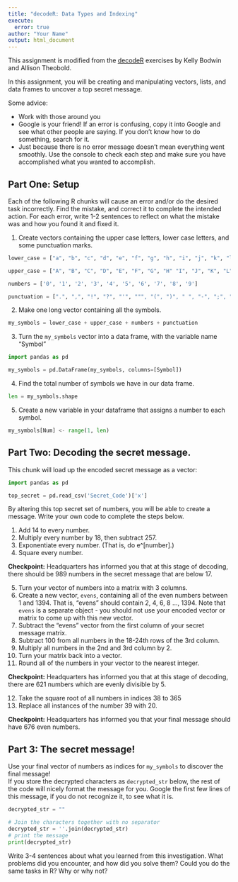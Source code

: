 ```yaml
---
title: "decodeR: Data Types and Indexing"
execute:
  error: true
author: "Your Name"
output: html_document
---
```


This assignment is modified from the [decodeR](https://github.com/kbodwin/decodeR) exercises by Kelly Bodwin and Allison Theobold.


In this assignment, you will be creating and manipulating vectors, lists, and data frames to uncover a top secret message.

Some advice:

* Work with those around you
* Google is your friend!  If an error is confusing, copy it into Google and see what other people are saying.  If you don't know how to do something, search for it.
* Just because there is no error message doesn't mean everything went smoothly.  Use the console to check each step and make sure you have accomplished what you wanted to accomplish.


## Part One: Setup

Each of the following R chunks will cause an error and/or do the desired task incorrectly.  Find the mistake, and correct it to complete the intended action. For each error, write 1-2 sentences to reflect on what the mistake was and how you found it and fixed it.

1. Create vectors containing the upper case letters, lower case letters, and some punctuation marks.

```python
lower_case = ["a", "b", "c", "d", "e", "f", "g", "h", "i", "j", "k", "l", "m", "n", "o", "p", "q", "r", "s", "t", "u", "v", "w", "x", "y", "z"]

upper_case = ["A", "B", "C", "D", "E", "F", "G", "H" "I", "J", "K", "L", "M", "N", "O", "P", "Q", "R", "S", "T", "U", "V", "W", "X", "Y", "Z"]

numbers = ['0', '1', '2', '3', '4', '5', '6', '7', '8', '9']

punctuation = [".", ",", "!", "?", "'", """, "(", ")", " ", "-", ";", ":", "\n", "[", "]"]

```

2. Make one long vector containing all the symbols.

```python

my_symbols = lower_case + upper_case + numbers + punctuation

```

3. Turn the `my_symbols` vector into a data frame, with the variable name "Symbol"

```python
import pandas as pd

my_symbols = pd.DataFrame(my_symbols, columns=[Symbol])
```


4. Find the total number of symbols we have in our data frame.  

```python
len = my_symbols.shape
```


5. Create a new variable in your dataframe that assigns a number to each symbol.

```python
my_symbols[Num] <- range(1, len)
```



## Part Two: Decoding the secret message.

This chunk will load up the encoded secret message as a vector:

```python
import pandas as pd

top_secret = pd.read_csv('Secret_Code')['x']

```

By altering this top secret set of numbers, you will be able to create a message.  Write your own code to complete the steps below.

1. Add 14 to every number.
2. Multiply every number by 18, then subtract 257.
3. Exponentiate every number.  (That is, do e\^[number].)
4. Square every number.


**Checkpoint:** Headquarters has informed you that at this stage of decoding, there should be 989 numbers in the secret message that are below 17.


5. Turn your vector of numbers into a matrix with 3 columns.
6. Create a new vector, `evens`, containing all of the even numbers between 1 and 1394. That is, "evens" should contain 2, 4, 6, 8 ..., 1394. Note that `evens` is a separate object - you should not use your encoded vector or matrix to come up with this new vector. 
7. Subtract the "evens" vector from the first column of your secret message matrix.
8. Subtract 100 from all numbers in the 18-24th rows of the 3rd column.
9. Multiply all numbers in the 2nd and 3rd column by 2.
10. Turn your matrix back into a vector.
11. Round all of the numbers in your vector to the nearest integer.

**Checkpoint:** Headquarters has informed you that at this stage of decoding, there are 621 numbers which are evenly divisible by 5.


12. Take the square root of all numbers in indices 38 to 365
13. Replace all instances of the number 39 with 20.

**Checkpoint:** Headquarters has informed you that your final message should have 676 even numbers.


## Part 3: The secret message!

Use your final vector of numbers as indices for `my_symbols` to discover the final message!  
If you store the decrypted characters as `decrypted_str` below, the rest of the code will nicely format the message for you.
Google the first few lines of this message, if you do not recognize it, to see what it is.

```python
decrypted_str = ""

# Join the characters together with no separator
decrypted_str = ''.join(decrypted_str) 
# print the message
print(decrypted_str)  
```




Write 3-4 sentences about what you learned from this investigation. What problems did you encounter, and how did you solve them? Could you do the same tasks in R? Why or why not?

